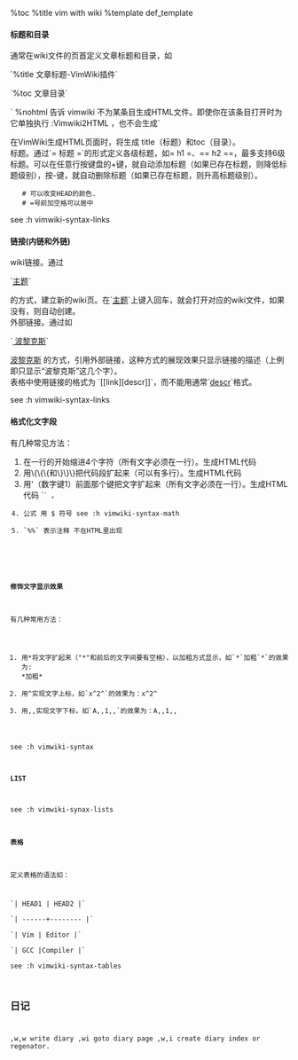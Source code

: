 %toc
%title vim with wiki
%template def_template
==== 标题和目录 ====

通常在wiki文件的页首定义文章标题和目录，如

`%title 文章标题-VimWiki插件`

`%toc 文章目录`

` %nohtml 告诉 vimwiki 不为某条目生成HTML文件。即使你在该条目打开时为它单独执行 :Vimwiki2HTML ，也不会生成`

在VimWiki生成HTML页面时，将生成 title（标题）和toc（目录）。 <br>

标题。通过`= 标题 =`的形式定义各级标题，如= h1 =、== h2 ==，最多支持6级标题。可以在任意行按键盘的+键，就自动添加标题（如果已存在标题，则降低标题级别），按-键，就自动删除标题（如果已存在标题，则升高标题级别）。
    # 可以改变HEAD的颜色.
    # =号前加空格可以居中

see :h vimwiki-syntax-links

====链接(内链和外链)====

wiki链接。通过

`[[主题]]`

的方式，建立新的wiki页。在`[[主题]]`上键入回车，就会打开对应的wiki文件，如果没有，则自动创建。<br>

外部链接。通过如

`[[http://www.berlinix.com | 波黎克斯]]`

[[http://www.berlinix.com | 波黎克斯]]
的方式，引用外部链接，这种方式的展现效果只显示链接的描述（上例即只显示“波黎克斯”这几个字）。<br>

表格中使用链接的格式为 `[[link][descr]]`，而不能用通常`[[link|descr]]`格式。

see :h vimwiki-syntax-links

====格式化文字段====

有几种常见方法：

# 在一行的开始缩进4个字符（所有文字必须在一行）。生成HTML代码<pre>。 see :h vimwiki-syntax-blockquotes
# 用\{\{\{和\}\}\}把代码段扩起来（可以有多行）。生成HTML代码<pre>。 see :h vimwiki-syntax-preformatted
# 用'（数字键1）前面那个键把文字扩起来（所有文字必须在一行）。生成HTML代码 `<code>` 。 
# 公式 用 $ 符号 see :h vimwiki-syntax-math
# `%%` 表示注释 不在HTML里出现

{{{class="brush: python" >
 def hello(world):
     for x in range(10):
         print("Hello {0} number {1}".format(world, x))
}}}


====修饰文字显示效果====

有几种常用方法：

# 用*将文字扩起来（"*"和前后的文字间要有空格），以加粗方式显示，如`*`加粗`*`的效果为: *加粗* 
# 用^实现文字上标，如`x^2^`的效果为：x^2^
# 用,,实现文字下标，如`A,,1,,`的效果为：A,,1,,

see :h vimwiki-syntax
==== LIST ====
see :h vimwiki-synax-lists
====表格====

定义表格的语法如：

`| HEAD1 | HEAD2   |`<br>
`| ------+-------- |`<br>
`| Vim   | Editor  |`<br>
`| GCC   |Compiler |`<br>

see :h vimwiki-syntax-tables

== 日记 == 
,w,w write diary
,wi goto diary page
,w,i create diary index or regenator.
